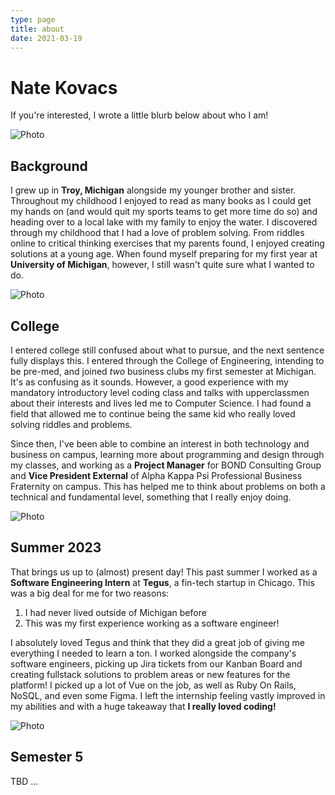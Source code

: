 ```yaml
---
type: page
title: about
date: 2021-03-19
---
```


# Nate Kovacs

If you're interested, I wrote a little blurb below about who I am!


<Image
  src="/images/nateheadshot.jpg"
  alt="Photo"
  width={1125}
  height={750}
  priority
  className="next-image"
/>

## Background

I grew up in **Troy, Michigan** alongside my younger brother and sister. Throughout my childhood I enjoyed to
read as many books as I could get my hands on (and would quit my sports teams to get more time do so) and heading over 
to a local lake with my family to enjoy the water. I discovered through my childhood that I had a love of problem solving. From riddles 
online to critical thinking exercises that my parents found, I enjoyed creating solutions at a young age. When found myself preparing for my first 
year at **University of Michigan**, however, I still wasn't quite sure what I wanted to do.

<Image
  src="/images/familyphoto.PNG"
  alt="Photo"
  width={1125}
  height={750}
  priority
  className="next-image"
/>

## College

I entered college still confused about what to pursue, and the next sentence fully displays this. I entered
through the College of Engineering, intending to be pre-med, and joined _two_ business clubs my first semester
at Michigan. It's as confusing as it sounds. However, a good experience with my mandatory introductory level
coding class and talks with upperclassmen about their interests and lives led me to Computer Science. I had found
a field that allowed me to continue being the same kid who really loved solving riddles and problems.

Since then, I've been able to combine an interest in both technology and business on campus, learning more about
programming and design through my classes, and working as a **Project Manager** for BOND Consulting Group
 and **Vice President External** of Alpha Kappa Psi Professional Business Fraternity on campus. This has helped me 
to think about problems on both a technical and fundamental level, something that I really enjoy doing.

<Image
  src="/images/friends.JPEG"
  alt="Photo"
  width={1125}
  height={750}
  priority
  className="next-image"
/>

## Summer 2023

That brings us up to (almost) present day! This past summer I worked as a **Software Engineering Intern** at **Tegus**,
a fin-tech startup in Chicago. This was a big deal for me for two reasons:
1. I had never lived outside of Michigan before
2. This was my first experience working as a software engineer!

I absolutely loved Tegus and think that they did a great job of giving me everything I needed to learn a ton.
I worked alongside the company's software engineers, picking up Jira tickets from our Kanban Board and creating
fullstack solutions to problem areas or new features for the platform! I picked up a lot of Vue on the job,
as well as Ruby On Rails, NoSQL, and even some Figma. I left the internship feeling vastly improved in my abilities
and with a huge takeaway that **I really loved coding!**

<Image
  src="/images/tegus.jpg"
  alt="Photo"
  width={1125}
  height={750}
  priority
  className="next-image"
/>

## Semester 5

TBD ...